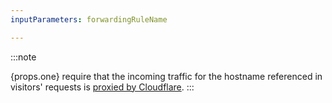 ```yaml
---
inputParameters: forwardingRuleName

---
```



:::note

{props.one} require that the incoming traffic for the hostname referenced in visitors' requests is [proxied by Cloudflare](/dns/proxy-status/).
:::
